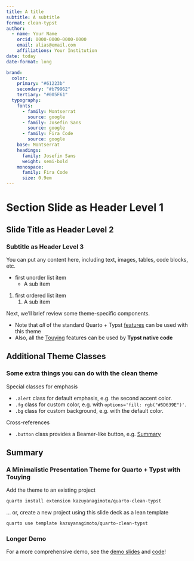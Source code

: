 ```yaml
---
title: A title
subtitle: A subtitle
format: clean-typst
author:
  - name: Your Name
    orcid: 0000-0000-0000-0000
    email: alias@email.com
    affiliations: Your Institution
date: today
date-format: long

brand:
  color:
    primary: "#61223b"
    secondary: "#b79962"
    tertiary: "#005F61"
  typography:
    fonts:
      - family: Montserrat
        source: google
      - family: Josefin Sans
        source: google
      - family: Fira Code
        source: google
    base: Montserrat
    headings:
      family: Josefin Sans
      weight: semi-bold
    monospace:
      family: Fira Code
      size: 0.9em
---
```


# Section Slide as Header Level 1

## Slide Title as Header Level 2

### Subtitle as Header Level 3

You can put any content here, including text, images, tables, code blocks, etc.

- first unorder list item
    - A sub item

1. first ordered list item
    1. A sub item

Next, we'll brief review some theme-specific components.

- Note that _all_ of the standard Quarto + Typst
[features](https://quarto.org/docs/output-formats/typst.html)
can be used with this theme
- Also, all the [Touying](https://touying-typ.github.io) features can be used by **Typst native code**

## Additional Theme Classes

### Some extra things you can do with the clean theme

Special classes for emphasis

- `.alert` class for default emphasis, e.g. [the second accent color]{.alert}.
- `.fg` class for custom color, e.g. [with `options='fill: rgb("#5D639E")'`]{.fg options='fill: rgb("#5D639E")'}.
- `.bg` class for custom background, e.g. [with the default color]{.bg}.

Cross-references

- `.button` class provides a Beamer-like button, e.g.
[[Summary]{.button}](#sec-summary)


## Summary {#sec-summary}

### A Minimalistic Presentation Theme for Quarto + Typst with Touying

Add the theme to an existing project

```.bash
quarto install extension kazuyanagimoto/quarto-clean-typst
```

... or, create a new project using this slide deck as a lean template

```.bash
quarto use template kazuyanagimoto/quarto-clean-typst
```


### Longer Demo

For a more comprehensive demo, see the [demo slides](https://kazuyanagimoto.com/quarto-slides-typst/slides/quarto-clean-typst/clean.pdf) and [code](https://github.com/kazuyanagimoto/quarto-slides-typst/blob/main/slides/quarto-clean-typst/clean.qmd)!
